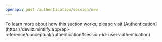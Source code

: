 ```yaml
---
openapi: post /authentication/session/new
---
```


<Note>
    To learn more about how this section works, please visit [Authentication](https://devliz.mintlify.app/api-reference/conceptual/authentication#session-id-user-authentication)
</Note>